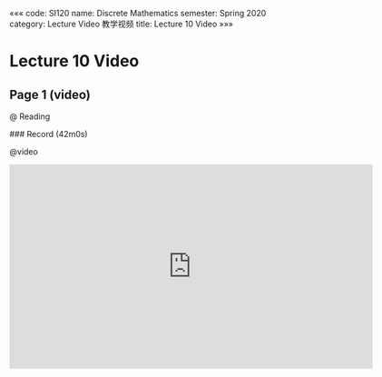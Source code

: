 «««
code: SI120
name: Discrete Mathematics
semester: Spring 2020
category: Lecture Video 教学视频
title: Lecture 10 Video
»»»

# Lecture 10 Video

## Page 1 (video)

@ Reading

<div class="markdown-body">
### Record (42m0s)
</div>

@video

<iframe src="https://watchsb.com/e/1d6lwk3xb5gb.html" frameborder=0 marginwidth=0 marginheight=0 scrolling=no width=640 height=360 allowfullscreen></iframe>


